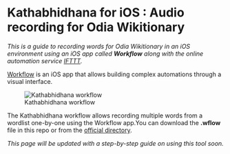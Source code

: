 Kathabhidhana for iOS : Audio recording for Odia Wikitionary
===================================
<i>This is a guide to recording words for Odia Wikitionary in an iOS environment using an iOS app called <b>Workflow</b> along with the online automation service [IFTTT](https://ifttt.com/).</i>

[Workflow](https://workflow.is) is an iOS app that allows building complex automations through a visual interface.

![Kathabhidhana workflow](https://github.com/pattaprateek/Kathabhidhana/blob/master/Kathabhidhana%20for%20iOS/IMG_9475.JPG)

The Kathabhidhana workflow allows recording multiple words from a wordlist one-by-one using the Workflow app.You can download the <b>.wflow</b> file in this repo or from the [official directory](https://workflow.is/workflows/acb7f3c267754b2ca84839d68fb52eef).
 
 
<i>This page will be updated with a step-by-step guide on using this tool soon.</i>

